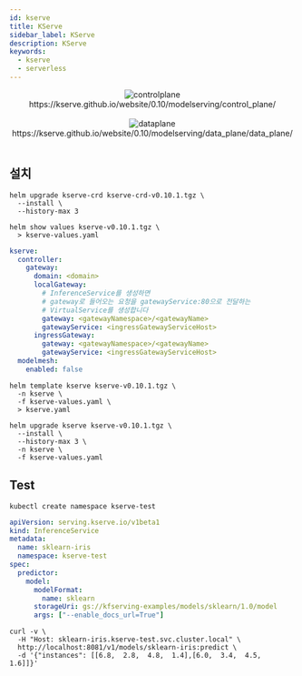 ```yaml
---
id: kserve
title: KServe
sidebar_label: KServe
description: KServe
keywords:
  - kserve
  - serverless
---
```



<center>
  <img
    src={useBaseUrl("img/mlops/mlops/provisioning/kserve/controlplane.png")}
    alt="controlplane"
  />
</center>
<center>
  <Link to="https://kserve.github.io/website/0.10/modelserving/control_plane/">
    https://kserve.github.io/website/0.10/modelserving/control_plane/
  </Link>
</center>

<br />

<center>
  <img
    src={useBaseUrl("img/mlops/mlops/provisioning/kserve/dataplane.jpg")}
    alt="dataplane"
  />
</center>
<center>
  <Link to="https://kserve.github.io/website/0.10/modelserving/data_plane/data_plane/">
    https://kserve.github.io/website/0.10/modelserving/data_plane/data_plane/
  </Link>
</center>

<br />

## 설치

```shell
helm upgrade kserve-crd kserve-crd-v0.10.1.tgz \
  --install \
  --history-max 3
```

```shell
helm show values kserve-v0.10.1.tgz \
  > kserve-values.yaml
```

```yaml title="kserve-values.yaml"
kserve:
  controller:
    gateway:
      domain: <domain>
      localGateway:
        # InferenceService를 생성하면
        # gateway로 들어오는 요청을 gatewayService:80으로 전달하는
        # VirtualService를 생성합니다
        gateway: <gatewayNamespace>/<gatewayName>
        gatewayService: <ingressGatewayServiceHost>
      ingressGateway:
        gateway: <gatewayNamespace>/<gatewayName>
        gatewayService: <ingressGatewayServiceHost>
  modelmesh:
    enabled: false
```

```shell
helm template kserve kserve-v0.10.1.tgz \
  -n kserve \
  -f kserve-values.yaml \
  > kserve.yaml
```

```shell
helm upgrade kserve kserve-v0.10.1.tgz \
  --install \
  --history-max 3 \
  -n kserve \
  -f kserve-values.yaml
```

## Test

```shell
kubectl create namespace kserve-test
```

```yaml
apiVersion: serving.kserve.io/v1beta1
kind: InferenceService
metadata:
  name: sklearn-iris
  namespace: kserve-test
spec:
  predictor:
    model:
      modelFormat:
        name: sklearn
      storageUri: gs://kfserving-examples/models/sklearn/1.0/model
      args: ["--enable_docs_url=True"]
```

```shell
curl -v \
  -H "Host: sklearn-iris.kserve-test.svc.cluster.local" \
  http://localhost:8081/v1/models/sklearn-iris:predict \
  -d '{"instances": [[6.8,  2.8,  4.8,  1.4],[6.0,  3.4,  4.5,  1.6]]}'
```
